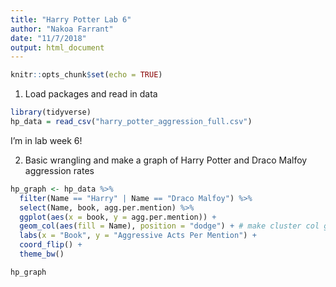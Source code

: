 ```yaml
---
title: "Harry Potter Lab 6"
author: "Nakoa Farrant"
date: "11/7/2018"
output: html_document
---
```


```r
knitr::opts_chunk$set(echo = TRUE)
```

1. Load packages and read in data
```r

library(tidyverse)
hp_data = read_csv("harry_potter_aggression_full.csv")
```


I'm in lab week 6!

2. Basic wrangling and make a graph of Harry Potter and Draco Malfoy aggression rates
```r
hp_graph <- hp_data %>% 
  filter(Name == "Harry" | Name == "Draco Malfoy") %>% 
  select(Name, book, agg.per.mention) %>% 
  ggplot(aes(x = book, y = agg.per.mention)) +
  geom_col(aes(fill = Name), position = "dodge") + # make cluster col graph vs stacked
  labs(x = "Book", y = "Aggressive Acts Per Mention") +
  coord_flip() +
  theme_bw()

hp_graph
```

